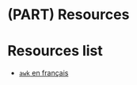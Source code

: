 # (PART) Resources {-}

# Resources list

* [`awk` en français](https://www.funix.org/fr/unix/awk.htm)

